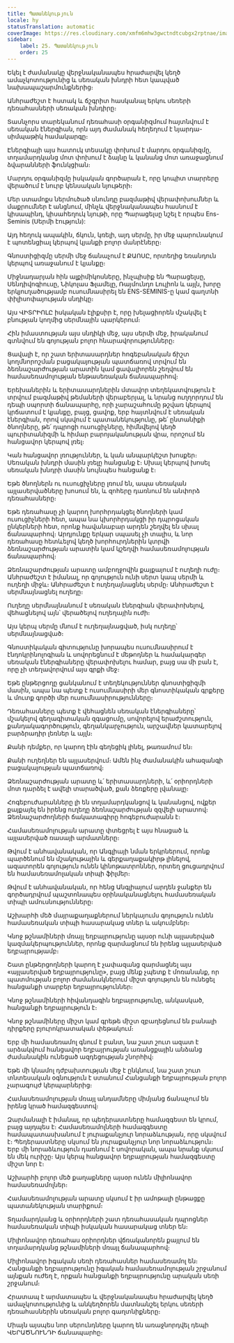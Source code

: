 ```yaml
---
title: Պատանեկություն
locale: hy
statusTranslation: automatic
coverImage: https://res.cloudinary.com/xmfm6mhw3gwctndtcubgx2rptnae/image/upload/v1740337243/small_cover_educacion_fundamental_a051170f1c.webp
sidebar:
    label: 25. Պատանեկություն
    order: 25
---
```

Եկել է ժամանակը վերջնականապես հրաժարվել կեղծ ամաչկոտությունից և սեռական խնդրի հետ կապված նախապաշարմունքներից։

Անհրաժեշտ է հստակ և ճշգրիտ հասկանալ երկու սեռերի դեռահասների սեռական խնդիրը։

Տասնչորս տարեկանում դեռահասի օրգանիզմում հայտնվում է սեռական էներգիան, որն այդ ժամանակ հեղեղում է նյարդա-սիմպաթիկ համակարգը։

Էներգիայի այս հատուկ տեսակը փոխում է մարդու օրգանիզմը, տղամարդկանց մոտ փոխում է ձայնը և կանանց մոտ առաջացնում ձվարանների ֆունկցիան։

Մարդու օրգանիզմը իսկական գործարան է, որը կոպիտ տարրերը վերածում է նուրբ կենսական նյութերի։

Մեր ստամոքս ներմուծած սնունդը բազմաթիվ վերափոխումներ և մաքրումներ է անցնում, մինչև վերջնականապես հասնում է կիսապինդ, կիսահեղուկ նյութի, որը Պարացելսը նշել է որպես Ens-Seminis (Սերմի էություն):

Այդ հեղուկ ապակին, ճկուն, կռելի, այդ սերմը, իր մեջ պարունակում է պոտենցիալ կերպով կյանքի բոլոր մանրէները։

Գնոստիցիզմը սերմի մեջ ճանաչում է ՔԱՈՍԸ, որտեղից եռանդուն կերպով առաջանում է կյանքը։

Միջնադարյան հին ալքիմիկոսները, ինչպիսիք են Պարացելսը, Սենդիվոգիուսը, Նիկոլաս Ֆլամելը, Ռայմունդո Լուլիոն և այլն, խորը երկյուղածությամբ ուսումնասիրել են ENS-SEMINIS-ը կամ գաղտնի փիլիսոփայության սնդիկը։

Այս ՎԻՏՐԻՈԼԸ իսկական էլիքսիր է, որը խելացիորեն մշակվել է բնության կողմից սերմնային պարկերում։

Հին իմաստության այս սնդիկի մեջ, այս սերմի մեջ, իրականում գտնվում են գոյության բոլոր հնարավորությունները։

Ցավալի է, որ շատ երիտասարդներ հոգեբանական ճիշտ կողմնորոշման բացակայության պատճառով տրվում են ձեռնաշարժության արատին կամ ցավալիորեն շեղվում են համասեռամոլության ենթասեռական ճանապարհով։

Երեխաներին և երիտասարդներին մտավոր տեղեկատվություն է տրվում բազմաթիվ թեմաների վերաբերյալ, և նրանց ուղղորդում են դեպի սպորտի ճանապարհը, որի չարաշահումը թշվառ կերպով կրճատում է կյանքը, բայց, ցավոք, երբ հայտնվում է սեռական էներգիան, որով սկսվում է պատանեկությունը, թե՛ ընտանիքի ծնողները, թե՛ դպրոցի ուսուցիչները, հիմնվելով կեղծ պուրիտանիզմի և հիմար բարոյականության վրա, որոշում են հանցավոր կերպով լռել։

Կան հանցավոր լռություններ, և կան անպարկեշտ խոսքեր։ Սեռական խնդրի մասին լռելը հանցանք է։ Սխալ կերպով խոսել սեռական խնդրի մասին նույնպես հանցանք է։

Եթե ծնողներն ու ուսուցիչները լռում են, ապա սեռական այլասերվածները խոսում են, և զոհերը դառնում են անփորձ դեռահասները։

Եթե դեռահասը չի կարող խորհրդակցել ծնողների կամ ուսուցիչների հետ, ապա նա կխորհրդակցի իր դպրոցական ընկերների հետ, որոնք հավանաբար արդեն շեղվել են սխալ ճանապարհով։ Արդյունքը երկար սպասել չի տալիս, և նոր դեռահասը հետևելով կեղծ խորհուրդներին կտրվի ձեռնաշարժության արատին կամ կշեղվի համասեռամոլության ճանապարհով։

Ձեռնաշարժության արատը ամբողջովին քայքայում է ուղեղի ուժը։ Անհրաժեշտ է իմանալ, որ գոյություն ունի սերտ կապ սերմի և ուղեղի միջև։ Անհրաժեշտ է ուղեղայնացնել սերմը։ Անհրաժեշտ է սերմնայնացնել ուղեղը։

Ուղեղը սերմնայնանում է սեռական էներգիան վերափոխելով, վեհացնելով այն՝ վերածելով ուղեղային ուժի։

Այս կերպ սերմը մնում է ուղեղայնացված, իսկ ուղեղը՝ սերմնայնացված։

Գնոստիկական գիտությունը խորապես ուսումնասիրում է էնդոկրինոլոգիան և սովորեցնում է մեթոդներ և համակարգեր սեռական էներգիաները վերափոխելու համար, բայց սա մի բան է, որը չի տեղավորվում այս գրքի մեջ։

Եթե ընթերցողը ցանկանում է տեղեկություններ գնոստիցիզմի մասին, ապա նա պետք է ուսումնասիրի մեր գնոստիկական գրքերը և մուտք գործի մեր ուսումնասիրությունները։

Դեռահասները պետք է վեհացնեն սեռական էներգիաները՝ մշակելով գեղագիտական զգացումը, սովորելով երաժշտություն, քանդակագործություն, գեղանկարչություն, արշավներ կատարելով բարձրադիր լեռներ և այլն։

Քանի դեմքեր, որ կարող էին գեղեցիկ լինել, թառամում են։

Քանի ուղեղներ են այլասերվում։ Ամեն ինչ ժամանակին ահազանգի բացակայության պատճառով։

Ձեռնաշարժության արատը և՛ երիտասարդների, և՛ օրիորդների մոտ դարձել է ավելի տարածված, քան ձեռքերը լվանալը։

Հոգեբուժարանները լի են տղամարդկանցով և կանանցով, ովքեր քայքայել են իրենց ուղեղը ձեռնաշարժության զզվելի արատով։ Ձեռնաշարժողների ճակատագիրը հոգեբուժարանն է։

Համասեռամոլության արատը փտեցրել է այս հնացած և այլասերված ռասայի արմատները։

Թվում է անհավանական, որ Անգլիայի նման երկրներում, որոնք պարծենում են մշակութային և գերքաղաքակիրթ լինելով, ազատորեն գոյություն ունեն կինոթատրոններ, որտեղ ցուցադրվում են համասեռամոլական տիպի ֆիլմեր։

Թվում է անհավանական, որ հենց Անգլիայում արդեն ջանքեր են գործադրվում պաշտոնապես օրինականացնելու համասեռական տիպի ամուսնությունները։

Աշխարհի մեծ մայրաքաղաքներում ներկայումս գոյություն ունեն համասեռական տիպի հասարակաց տներ և ակումբներ։

Կնոջ թշնամիների մռայլ եղբայրությունը այսօր ունի այլասերված կազմակերպություններ, որոնք զարմացնում են իրենց այլասերված եղբայրությամբ։

Շատ ընթերցողների կարող է չափազանց զարմացնել այս «այլասերված եղբայրությունը», բայց մենք չպետք է մոռանանք, որ պատմության բոլոր ժամանակներում միշտ գոյություն են ունեցել հանցանքի տարբեր եղբայրություններ։

Կնոջ թշնամիների հիվանդագին եղբայրությունը, անկասկած, հանցանքի եղբայրություն է։

Կնոջ թշնամիները միշտ կամ գրեթե միշտ զբաղեցնում են բանալի դիրքերը բյուրոկրատական փեթակում։

Երբ մի համասեռամոլ գնում է բանտ, նա շատ շուտ ազատ է արձակվում հանցավոր եղբայրության առանցքային անձանց ժամանակին ունեցած ազդեցության շնորհիվ։

Եթե մի կնամոլ դժբախտության մեջ է ընկնում, նա շատ շուտ տնտեսական օգնություն է ստանում Հանցանքի եղբայրության բոլոր չարագույժ կերպարներից։

Համասեռամոլության մռայլ անդամները միմյանց ճանաչում են իրենց կրած համազգեստով։

Զարմանալի է իմանալ, որ պեդերաստները համազգեստ են կրում, բայց այդպես է։ Համասեռամոլների համազգեստը համապատասխանում է յուրաքանչյուր նորաձևության, որը սկսվում է։ Պեդերաստները սկսում են յուրաքանչյուր նոր նորաձևություն։ Երբ մի նորաձևություն դառնում է սովորական, ապա նրանք սկսում են մեկ ուրիշը։ Այս կերպ հանցավոր եղբայրության համազգեստը միշտ նոր է։

Աշխարհի բոլոր մեծ քաղաքները այսօր ունեն միլիոնավոր համասեռամոլներ։

Համասեռամոլության արատը սկսում է իր ամոթալի ընթացքը պատանեկության տարիքում։

Տղամարդկանց և օրիորդների շատ դեռահասական դպրոցներ համասեռական տիպի իսկական հասարակաց տներ են։

Միլիոնավոր դեռահաս օրիորդներ վճռականորեն քայլում են տղամարդկանց թշնամիների մռայլ ճանապարհով։

Միլիոնավոր իգական սեռի դեռահասներ համասեռամոլ են։ Հանցանքի եղբայրությունը իգական համասեռամոլության շրջանում այնքան ուժեղ է, որքան հանցանքի եղբայրությունը արական սեռի շրջանում։

Հրատապ է արմատապես և վերջնականապես հրաժարվել կեղծ ամաչկոտությունից և անկեղծորեն մատնանշել երկու սեռերի դեռահասներին սեռական բոլոր գաղտնիքները։

Միայն այսպես նոր սերունդները կարող են առաջնորդվել դեպի ՎԵՐԱԾՆՈՒՆԴԻ ճանապարհը։

